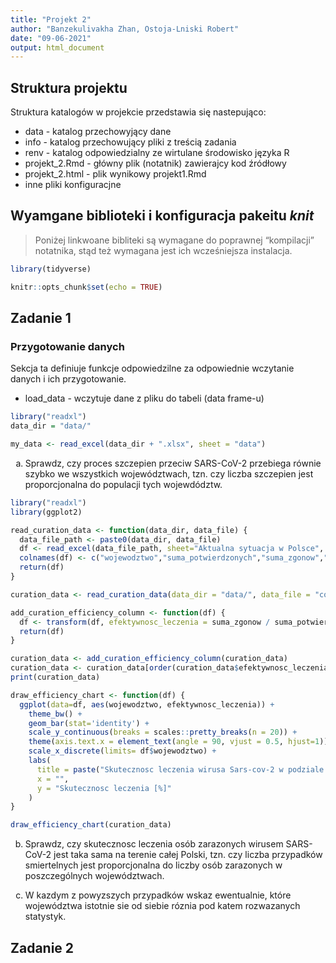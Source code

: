 ```yaml
---
title: "Projekt 2"
author: "Banzekulivakha Zhan, Ostoja-Lniski Robert"
date: "09-06-2021"
output: html_document
---
```


## Struktura projektu
Struktura katalogów w projekcie przedstawia się nastepująco:

* data - katalog przechowyjący dane
* info - katalog przechowujący pliki z treścią zadania
* renv - katalog odpowiedzialny ze wirtulane środowisko języka R
* projekt_2.Rmd - główny plik (notatnik) zawierajcy kod źródłowy
* projekt_2.html - plik wynikowy projekt1.Rmd
* inne pliki konfiguracjne

## Wyamgane biblioteki i konfiguracja pakeitu *knit*
> Poniżej linkwoane bibliteki są wymagane do poprawnej "kompilacji" notatnika, stąd też wymagana jest ich wcześniejsza instalacja.

```r
library(tidyverse)

knitr::opts_chunk$set(echo = TRUE)
```

## Zadanie 1



### Przygotowanie danych
Sekcja ta definiuje funkcje odpowiedzilne za odpowiednie wczytanie danych i ich przygotowanie.

* load_data - wczytuje dane z pliku do tabeli (data frame-u)

```r

library("readxl")
data_dir = "data/"

my_data <- read_excel(data_dir + ".xlsx", sheet = "data")


```

a) Sprawdz, czy proces szczepien przeciw SARS-CoV-2 przebiega równie szybko we wszystkich województwach, tzn. czy liczba szczepien jest proporcjonalna do populacji tych wojewdództw.


```r

library("readxl")
library(ggplot2)

read_curation_data <- function(data_dir, data_file) {
  data_file_path <- paste0(data_dir, data_file)
  df <- read_excel(data_file_path, sheet="Aktualna sytuacja w Polsce", range = "B2:G18")
  colnames(df) <- c("wojewodztwo","suma_potwierdzonych","suma_zgonow","suma_wyzdrowien", "nieaktyne_przypadki", "aktywne_przypadki")
  return(df)
}

curation_data <- read_curation_data(data_dir = "data/", data_file = "covid_w_polsce.xlsx")

add_curation_efficiency_column <- function(df) {
  df <- transform(df, efektywnosc_leczenia = suma_zgonow / suma_potwierdzonych * 100)
  return(df)
}

curation_data <- add_curation_efficiency_column(curation_data)
curation_data <- curation_data[order(curation_data$efektywnosc_leczenia),]
print(curation_data)

draw_efficiency_chart <- function(df) {
  ggplot(data=df, aes(wojewodztwo, efektywnosc_leczenia)) +
    theme_bw() +
    geom_bar(stat='identity') +
    scale_y_continuous(breaks = scales::pretty_breaks(n = 20)) +
    theme(axis.text.x = element_text(angle = 90, vjust = 0.5, hjust=1)) +
    scale_x_discrete(limits= df$wojewodztwo) +
    labs(
      title = paste("Skutecznosc leczenia wirusa Sars-cov-2 w podziale na wojewodztwa"),
      x = "",
      y = "Skutecznosc leczenia [%]"
    )
}

draw_efficiency_chart(curation_data)

```

b) Sprawdz, czy skutecznosc leczenia osób zarazonych wirusem SARS-CoV-2 jest taka sama na terenie całej Polski, tzn. czy liczba przypadków smiertelnych jest proporcjonalna do liczby osób zarazonych w poszczególnych województwach.

c) W kazdym z powyzszych przypadków wskaz ewentualnie, które województwa istotnie sie od siebie róznia pod katem rozwazanych statystyk.

## Zadanie 2


```r

```

